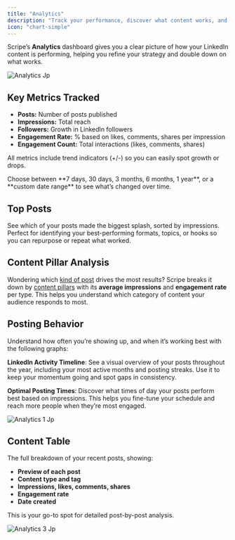 ```yaml
---
title: "Analytics"
description: "Track your performance, discover what content works, and optimize your LinkedIn strategy with data that’s actually useful."
icon: "chart-simple"
---
```


Scripe’s **Analytics** dashboard gives you a clear picture of how your LinkedIn content is performing, helping you refine your strategy and double down on what works.

![Analytics Jp](/images/analytics.jpg)

## Key Metrics Tracked

- **Posts:** Number of posts published
- **Impressions:** Total reach
- **Followers:** Growth in LinkedIn followers
- **Engagement Rate:** % based on likes, comments, shares per impression
- **Engagement Count:** Total interactions (likes, comments, shares)

All metrics include trend indicators (\+/-) so you can easily spot growth or drops.

<Tip>
  Choose between **7 days, 30 days, 3 months, 6 months, 1 year**, or a **custom date range** to see what’s changed over time.
</Tip>

## Top Posts

See which of your posts made the biggest splash, sorted by impressions. Perfect for identifying your best-performing formats, topics, or hooks so you can repurpose or repeat what worked.

## Content Pillar Analysis

Wondering which [kind of post](/content-strategy/content-formats) drives the most results? Scripe breaks it down by [content pillars](/content-strategy/content-pillars) with its **average impressions** and **engagement rate** per type. This helps you understand which category of content your audience responds to most.

## Posting Behavior

Understand how often you’re showing up, and when it’s working best with the following graphs:

**LinkedIn Activity Timeline**: See a visual overview of your posts throughout the year, including your most active months and posting streaks. Use it to keep your momentum going and spot gaps in consistency.

**Optimal Posting Times**: Discover what times of day your posts perform best based on impressions. This helps you fine-tune your schedule and reach more people when they’re most engaged.

![Analytics 1 Jp](/images/analytics-1.jpg)

## Content Table

The full breakdown of your recent posts, showing:

- **Preview of each post**
- **Content type and tag**
- **Impressions, likes, comments, shares**
- **Engagement rate**
- **Date created**

This is your go-to spot for detailed post-by-post analysis.

![Analytics 3 Jp](/images/analytics-3.jpg)